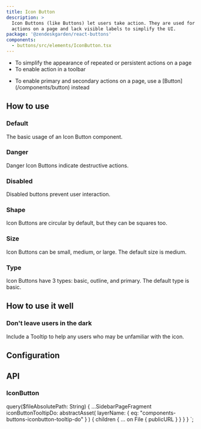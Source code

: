 ```yaml
---
title: Icon Button
description: >
  Icon Buttons (like Buttons) let users take action. They are used for repeated or persistent
  actions on a page and lack visible labels to simplify the UI.
package: '@zendeskgarden/react-buttons'
components:
  - buttons/src/elements/IconButton.tsx
---
```


<Usage>
  <Use>
    <ul>
      <li>To simplify the appearance of repeated or persistent actions on a page</li>
      <li>To enable action in a toolbar</li>
    </ul>
  </Use>
  <Misuse>
    <ul>
      <li>
        <Markdown>
          To enable primary and secondary actions on a page, use a [Button](/components/button)
          instead
        </Markdown>
      </li>
    </ul>
  </Misuse>
</Usage>

## How to use

### Default

The basic usage of an Icon Button component.


<CodeExample code={IconButtonDefaultCode}>
  <IconButtonDefault />
</CodeExample>

### Danger

Danger Icon Buttons indicate destructive actions.


<CodeExample code={IconButtonDangerCode}>
  <IconButtonDanger />
</CodeExample>

### Disabled

Disabled buttons prevent user interaction.


<CodeExample code={IconButtonDisabledCode}>
  <IconButtonDisabled />
</CodeExample>

### Shape

Icon Buttons are circular by default, but they can be squares too.


<CodeExample code={IconButtonShapesCode}>
  <IconButtonShapes />
</CodeExample>

### Size

Icon Buttons can be small, medium, or large. The default size is medium.


<CodeExample code={IconButtonSizesCode}>
  <IconButtonSizes />
</CodeExample>

### Type

Icon Buttons have 3 types: basic, outline, and primary. The default type is basic.


<CodeExample code={IconButtonTypesCode}>
  <IconButtonTypes />
</CodeExample>

## How to use it well

### Don't leave users in the dark

<BestPractice>
  <Do imageSource={props.data.iconButtonTooltipDo.children[0].publicURL}>
    <p>Include a Tooltip to help any users who may be unfamiliar with the icon.</p>
  </Do>
</BestPractice>

## Configuration

<Configuration reactPackage={props.data.mdx.package} components={props.data.mdx.components} />

## API

### IconButton

<PropSheet components={props.data.mdx.components} componentName="iconButton" />


  query($fileAbsolutePath: String) {
    ...SidebarPageFragment
    iconButtonTooltipDo: abstractAsset(
      layerName: { eq: "components-buttons-iconbutton-tooltip-do" }
    ) {
      children {
        ... on File {
          publicURL
        }
      }
    }
  }
`;
